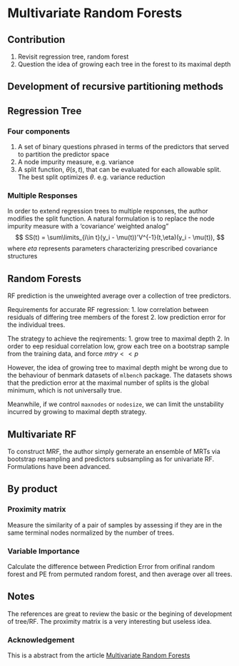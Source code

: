 # Multivariate Random Forests

## Contribution
1. Revisit regression tree, random forest
2. Question the idea of growing each tree in the forest to its maximal depth

## Development of recursive partitioning methods

## Regression Tree
### Four components
1. A set of binary questions phrased  in terms of the predictors that served to partition the predictor space
2. A node impurity measure, e.g. variance
3. A split function, $\theta(s,t)$, that can be evaluated for each allowable split. The best split optimizes $\theta$. e.g. variance reduction

### Multiple Responses 
In order to extend regression trees to multiple responses, the author modifies the split function. A natural formulation is to replace the node impurity measure with a 'covariance' weighted analog"
$$
SS(t) = \sum\limits_{i\in t}(y_i - \mu(t))'V^{-1}(t,\eta)(y_i - \mu(t)),
$$
where $eta$ represents parameters characterizing prescribed covariance structures

## Random Forests
RF prediction is the unweighted average over a collection of tree predictors.     
    
Requirements for accurate RF regression:
1. low correlation between residuals of differing tree members of the forest
2. low prediction error for the individual trees.

The strategy to achieve the reqirements:
1. grow tree to maximal depth
2. In order to eep residual correlation low, grow each tree on a bootstrap sample from the training data, and force $mtry << p$

However, the idea of growing tree to maximal depth might be wrong due to the behaviour of benmark datasets of `mlbench` package. The datasets shows that the prediction error at the maximal number of splits is the global minimum, which is not universally true.

Meanwhile, if we control `maxnodes` or `nodesize`, we can limit the unstability incurred by growing to maximal depth strategy.

## Multivariate RF
To construct MRF, the author simply gernerate an ensemble of MRTs via bootstrap resampling and predictors subsampling as for univariate RF. Formulations have been advanced.

## By product
### Proximity matrix
Measure the similarity of a pair of samples by assessing if they are in the same terminal nodes normalized by the number of trees.

### Variable Importance
Calculate the difference between Prediction Error from orifinal random forest and PE from permuted random forest, and then average over all trees.

## Notes
The references are great to review the basic or the begining of development of tree/RF.
The proximity matrix is a very interesting but useless idea.

### Acknowledgement
This is a abstract from the article [Multivariate Random Forests](https://www.researchgate.net/publication/220080658_Multivariate_random_forests)

